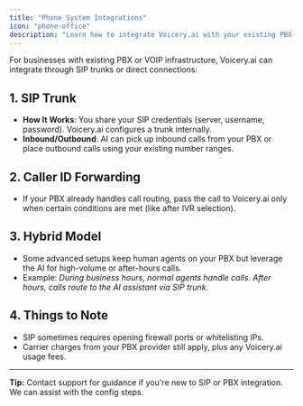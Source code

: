 ```yaml
---
title: "Phone System Integrations"
icon: "phone-office"
description: "Learn how to integrate Voicery.ai with your existing PBX or VOIP infrastructure through SIP trunks"
---
```


For businesses with existing PBX or VOIP infrastructure, Voicery.ai can integrate through SIP trunks or direct connections:

## 1. SIP Trunk

- **How It Works**: You share your SIP credentials (server, username, password). Voicery.ai configures a trunk internally.
- **Inbound/Outbound**: AI can pick up inbound calls from your PBX or place outbound calls using your existing number ranges.

## 2. Caller ID Forwarding

- If your PBX already handles call routing, pass the call to Voicery.ai only when certain conditions are met (like after IVR selection).

## 3. Hybrid Model

- Some advanced setups keep human agents on your PBX but leverage the AI for high-volume or after-hours calls.
- Example: _During business hours, normal agents handle calls. After hours, calls route to the AI assistant via SIP trunk._

## 4. Things to Note

- SIP sometimes requires opening firewall ports or whitelisting IPs.
- Carrier charges from your PBX provider still apply, plus any Voicery.ai usage fees.

---

**Tip:** Contact support for guidance if you're new to SIP or PBX integration. We can assist with the config steps.
